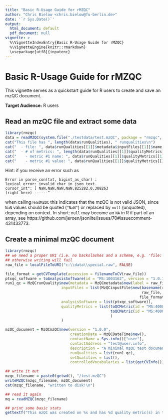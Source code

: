 ```yaml
---
title: "Basic R-Usage Guide for rMZQC"
author: "Chris Bielow <chris.bielow@fu-berlin.de>"
date: '`r Sys.Date()`'
output:
  html_document: default
  pdf_document: null
vignette: >
  %\VignetteIndexEntry{Basic R-Usage Guide for rMZQC}
  %\VignetteEngine{knitr::rmarkdown}
  \usepackage[utf8]{inputenc}
---
```


# Basic R-Usage Guide for rMZQC

This vignette serves as a quickstart guide for R users to create and save an mzQC document.

**Target Audience:** R users

## Read an mzQC file and extract some data


```r
library(rmzqc)
data = readMZQC(system.file("./testdata/test.mzQC", package = "rmzqc", mustWork = TRUE))
cat("This file has ", length(data$runQualities), " runqualities\n")
cat("  - file: ", data$runQualities[[1]]$metadata$inputFiles[[1]]$name, "\n")
cat("  - # of metrics: ", length(data$runQualities[[1]]$qualityMetrics), "\n")
cat("    - metric #1 name: ", data$runQualities[[1]]$qualityMetrics[[1]]$name, "\n")
cat("    - metric #1 value: ", data$runQualities[[1]]$qualityMetrics[[1]]$value, "\n")

```

Hint: if you receive an error such as 
```
Error in parse_con(txt, bigint_as_char) : 
lexical error: invalid char in json text.
cursor_int": [ NaN,NaN,NaN,NaN,825282.0,308263
(right here) ------^
```
when calling`readMZQC` this indicates that the mzQC is not valid JSON, since `NaN` values should be quoted (`"NaN"`) or replaced by `null` (unquoted), depending on context. In short: `null` may become an `NA` in R if part of an array, see https://github.com/jeroen/jsonlite/issues/70#issuecomment-431433773.


## Create a minimal mzQC document


```r
library(rmzqc)
## we need a proper URI (i.e. no backslashes and a scheme, e.g. 'file:')
## otherwise writing will fail
raw_file = localFileToURI("c:\\data\\special.raw", FALSE)

file_format = getCVTemplate(accession = filenameToCV(raw_file))
ptxqc_software = toAnalysisSoftware(id = "MS:1003162", version = "1.0.13") ## you could use 'version = packageVersion("PTXQC")' to automate further
run1_qc = MzQCrunQuality$new(metadata = MzQCmetadata$new(label = raw_file,
                         inputFiles = list(MzQCinputFile$new(basename(raw_file),
                                                             raw_file,
                                                            file_format)),
                         analysisSoftware = list(ptxqc_software)),
                         qualityMetrics = list(toQCMetric(id = "MS:4000059", value = 13405), ## number of MS1 scans
                                               toQCMetric(id = "MS:4000063", value = list("MS:1000041" = 1:3, "UO:0000191" = c(0.7, 0.6, 0.8))) # MS2 known precursor charges fractions
                                               )
                         )

mzQC_document = MzQCmzQC$new(version = "1.0.0", 
                             creationDate = MzQCDateTime$new(), 
                             contactName = Sys.info()["user"], 
                             contactAddress = "test@user.info", 
                             description = "A minimal mzQC test document with bogus data",
                             runQualities = list(run1_qc),
                             setQualities = list(), 
                             controlledVocabularies = list(getCVInfo()))

## write it out
mzqc_filename = paste0(getwd(), "/test.mzQC")
writeMZQC(mzqc_filename, mzQC_document)
cat(mzqc_filename, "written to disk!\n")

## read it again
mq = readMZQC(mzqc_filename)

## print some basic stats
gettextf("This mzQC was created on %s and has %d quality metric(s) in total.", dQuote(mq$creationDate$datetime), length(mq$runQualities) + length(mq$setQualities))

```


